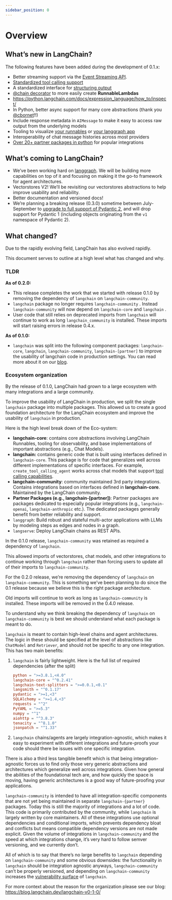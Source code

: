 ```yaml
---
sidebar_position: 0
---
```


# Overview

## What’s new in LangChain?

The following features have been added during the development of 0.1.x:

- Better streaming support via the [Event Streaming API](https://python.langchain.com/docs/expression_language/streaming/#using-stream-events).
- [Standardized tool calling support](https://blog.langchain.dev/tool-calling-with-langchain/)
- A standardized interface for [structuring output](https://github.com/langchain-ai/langchain/discussions/18154)
- [@chain decorator](https://python.langchain.com/docs/expression_language/how_to/decorator/) to more easily create **RunnableLambdas**
- https://python.langchain.com/docs/expression_language/how_to/inspect/
- In Python, better async support for many core abstractions (thank you [@cbornet](https://github.com/cbornet)!!)
- Include response metadata in `AIMessage` to make it easy to access raw output from the underlying models
- Tooling to visualize [your runnables](https://python.langchain.com/docs/expression_language/how_to/inspect/) or [your langgraph app](https://github.com/langchain-ai/langgraph/blob/main/examples/visualization.ipynb)
- Interoperability of chat message histories across most providers
- [Over 20+ partner packages in python](https://python.langchain.com/docs/integrations/platforms/) for popular integrations


## What’s coming to LangChain?

- We’ve been working hard on [langgraph](https://langchain-ai.github.io/langgraph/). We will be building more capabilities on top of it and focusing on making it the go-to framework for agent architectures.
- Vectorstores V2! We’ll be revisiting our vectorstores abstractions to help improve usability and reliability.
- Better documentation and versioned docs!
- We’re planning a breaking release (0.3.0) sometime between July-September to [upgrade to full support of Pydantic 2](https://github.com/langchain-ai/langchain/discussions/19339), and will drop support for Pydantic 1 (including objects originating from the `v1` namespace of Pydantic 2).

## What changed?

Due to the rapidly evolving field, LangChain has also evolved rapidly.

This document serves to outline at a high level what has changed and why.

### TLDR

**As of 0.2.0:**

- This release completes the work that we started with release 0.1.0 by removing the dependency of `langchain` on `langchain-community`.
- `langchain` package no longer requires `langchain-community` . Instead `langchain-community` will now depend on `langchain-core` and `langchain` .
- User code that still relies on deprecated imports from `langchain` will continue to work as long `langchain_community` is installed. These imports will start raising errors in release 0.4.x.

**As of 0.1.0:**

- `langchain` was split into the following component packages: `langchain-core`, `langchain`, `langchain-community`, `langchain-[partner]` to improve the usability of langchain code in production settings. You can read more about it on our [blog](https://blog.langchain.dev/langchain-v0-1-0/).

### Ecosystem organization

By the release of 0.1.0, LangChain had grown to a large ecosystem with many integrations and a large community.

To improve the usability of LangChain in production, we split the single `langchain` package into multiple packages. This allowed us to create a good foundation architecture for the LangChain ecosystem and improve the usability of `langchain` in production.

Here is the high level break down of the Eco-system:

- **langchain-core**:  contains core abstractions involving LangChain Runnables, tooling for observability, and base implementations of important abstractions (e.g., Chat Models).
- **langchain:** contains generic code that is built using interfaces defined in `langchain-core`. This package is for code that generalizes well across different implementations of specific interfaces. For example, `create_tool_calling_agent` works across chat models that support [tool calling capabilities](https://blog.langchain.dev/tool-calling-with-langchain/).
- **langchain-community**: community maintained 3rd party integrations. Contains integrations based on interfaces defined in **langchain-core**. Maintained by the LangChain community.
- **Partner Packages (e.g., langchain-[partner])**: Partner packages are packages dedicated to especially popular integrations (e.g., `langchain-openai`, `langchain-anthropic` etc.). The dedicated packages generally benefit from better reliability and support.
- `langgraph`: Build robust and stateful multi-actor applications with LLMs by modeling steps as edges and nodes in a graph.
- `langserve`: Deploy LangChain chains as REST APIs.


In the 0.1.0 release, `langchain-community` was retained as required a dependency of `langchain`.

This allowed imports of vectorstores, chat models, and other integrations to continue working through `langchain`
rather than forcing users to update all of their imports to `langchain-community`.

For the 0.2.0 release, we’re removing the dependency of `langchain` on `langchain-community`. This is something we’ve been planning to do since the 0.1 release because we believe this is the right package architecture.

Old imports will continue to work as long as `langchain-community` is installed. These imports will be removed in the 0.4.0 release.

To understand why we think breaking the dependency of `langchain` on `langchain-community` is best we should understand what each package is meant to do.

`langchain` is meant to contain high-level chains and agent architectures. The logic in these should be specified at the level of abstractions like `ChatModel` and `Retriever`, and should not be specific to any one integration. This has two main benefits:

1. `langchain` is fairly lightweight. Here is the full list of required dependencies (after the split)

    ```toml
    python = ">=3.8.1,<4.0"
    langchain-core = "^0.2.41"
    langchain-text-splitters = ">=0.0.1,<0.1"
    langsmith = "^0.1.17"
    pydantic = ">=1,<3"
    SQLAlchemy = ">=1.4,<3"
    requests = "^2"
    PyYAML = ">=5.3"
    numpy = "^1"
    aiohttp = "^3.8.3"
    tenacity = "^8.1.0"
    jsonpatch = "^1.33"
    ```

2. `langchain` chains/agents are largely integration-agnostic, which makes it easy to experiment with different integrations and future-proofs your code should there be issues with one specific integration.

There is also a third less tangible benefit which is that being integration-agnostic forces us to find only those very generic abstractions and architectures which generalize well across integrations. Given how general the abilities of the foundational tech are, and how quickly the space is moving, having generic architectures is a good way of future-proofing your applications.

`langchain-community` is intended to have all integration-specific components that are not yet being maintained in separate `langchain-{partner}` packages. Today this is still the majority of integrations and a lot of code. This code is primarily contributed by the community, while `langchain` is largely written by core maintainers. All of these integrations use optional dependencies and conditional imports, which prevents dependency bloat and conflicts but means compatible dependency versions are not made explicit. Given the volume of integrations in `langchain-community` and the speed at which integrations change, it’s very hard to follow semver versioning, and we currently don’t.

All of which is to say that there’s no large benefits to `langchain` depending on `langchain-community` and some obvious downsides: the functionality in `langchain` should be integration agnostic anyways, `langchain-community` can’t be properly versioned, and depending on `langchain-community` increases the [vulnerability surface](https://github.com/langchain-ai/langchain/discussions/19083) of `langchain`.

For more context about the reason for the organization please see our blog: https://blog.langchain.dev/langchain-v0-1-0/